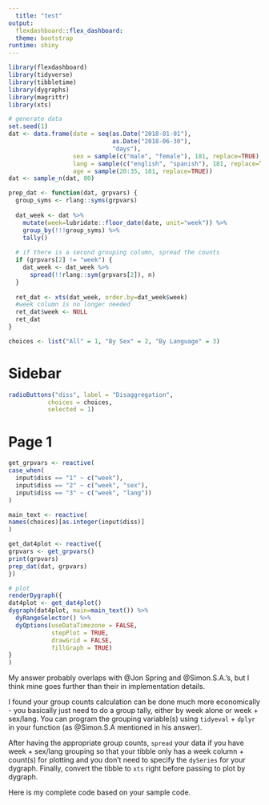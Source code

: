 ```yaml
---
  title: "test"
output: 
  flexdashboard::flex_dashboard:
  theme: bootstrap
runtime: shiny
---
```

  
```r
library(flexdashboard)
library(tidyverse)
library(tibbletime)
library(dygraphs)
library(magrittr)
library(xts)
```

```r
# generate data
set.seed(1)
dat <- data.frame(date = seq(as.Date("2018-01-01"), 
                             as.Date("2018-06-30"), 
                             "days"),
                  sex = sample(c("male", "female"), 181, replace=TRUE),
                  lang = sample(c("english", "spanish"), 181, replace=TRUE),
                  age = sample(20:35, 181, replace=TRUE))
dat <- sample_n(dat, 80)

prep_dat <- function(dat, grpvars) {
  group_syms <- rlang::syms(grpvars)
  
  dat_week <- dat %>% 
    mutate(week=lubridate::floor_date(date, unit="week")) %>%
    group_by(!!!group_syms) %>% 
    tally()
  
  # if there is a second grouping column, spread the counts
  if (grpvars[2] != "week") {
    dat_week <- dat_week %>% 
      spread(!!rlang::sym(grpvars[2]), n)
  }
  
  ret_dat <- xts(dat_week, order.by=dat_week$week)
  #week column is no longer needed
  ret_dat$week <- NULL
  ret_dat
}

choices <- list("All" = 1, "By Sex" = 2, "By Language" = 3)
```

Sidebar {.sidebar}
=====================================
  
  ```r
radioButtons("diss", label = "Disaggregation",
             choices = choices, 
             selected = 1)
```

Page 1
=====================================
  
  ```r
get_grpvars <- reactive(
  case_when(
    input$diss == "1" ~ c("week"),
    input$diss == "2" ~ c("week", "sex"),
    input$diss == "3" ~ c("week", "lang"))
)

main_text <- reactive(
  names(choices)[as.integer(input$diss)]
)

get_dat4plot <- reactive({
  grpvars <- get_grpvars()
  print(grpvars)
  prep_dat(dat, grpvars)
})

# plot
renderDygraph({
  dat4plot <- get_dat4plot()
  dygraph(dat4plot, main=main_text()) %>%
    dyRangeSelector() %>%
    dyOptions(useDataTimezone = FALSE,
              stepPlot = TRUE,
              drawGrid = FALSE,
              fillGraph = TRUE) 
}
)
```

My answer probably overlaps with @Jon Spring and @Simon.S.A.'s, but I think mine goes further than their in implementation details. 

I found your group counts calculation can be done much more economically - you basically just need to do a group tally, either by week alone or week + sex/lang. You can program the grouping variable(s) using `tidyeval` + `dplyr` in your function (as @Simon.S.A mentioned in his answer).

After having the appropriate group counts, `spread` your data if you have week + sex/lang grouping so that your tibble only has a week column + count(s) for plotting and you don't need to specify the `dySeries` for your dygraph. Finally, convert the tibble to `xts` right before passing to plot by dygraph.

Here is my complete code based on your sample code.